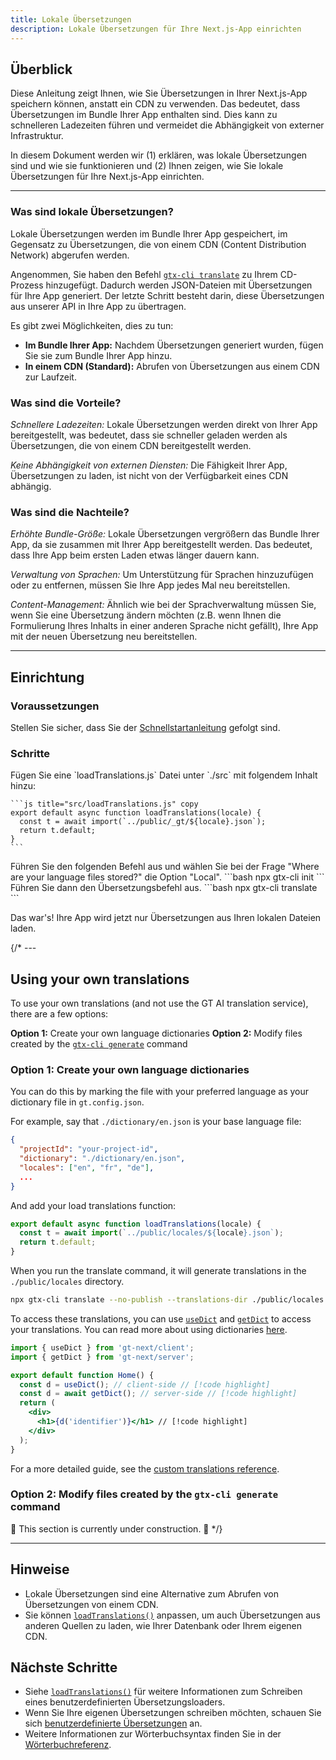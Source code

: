 ```yaml
---
title: Lokale Übersetzungen
description: Lokale Übersetzungen für Ihre Next.js-App einrichten
---
```


## Überblick

Diese Anleitung zeigt Ihnen, wie Sie Übersetzungen in Ihrer Next.js-App speichern können, anstatt ein CDN zu verwenden.
Das bedeutet, dass Übersetzungen im Bundle Ihrer App enthalten sind.
Dies kann zu schnelleren Ladezeiten führen und vermeidet die Abhängigkeit von externer Infrastruktur.

In diesem Dokument werden wir (1) erklären, was lokale Übersetzungen sind und wie sie funktionieren und
(2) Ihnen zeigen, wie Sie lokale Übersetzungen für Ihre Next.js-App einrichten.

---

### Was sind lokale Übersetzungen?

Lokale Übersetzungen werden im Bundle Ihrer App gespeichert, im Gegensatz zu Übersetzungen, die von einem CDN (Content Distribution Network) abgerufen werden.

Angenommen, Sie haben den Befehl [`gtx-cli translate`](/docs/cli/translate) zu Ihrem CD-Prozess hinzugefügt.
Dadurch werden JSON-Dateien mit Übersetzungen für Ihre App generiert.
Der letzte Schritt besteht darin, diese Übersetzungen aus unserer API in Ihre App zu übertragen.

Es gibt zwei Möglichkeiten, dies zu tun:
 * **Im Bundle Ihrer App:** Nachdem Übersetzungen generiert wurden, fügen Sie sie zum Bundle Ihrer App hinzu.
 * **In einem CDN (Standard):** Abrufen von Übersetzungen aus einem CDN zur Laufzeit.

### Was sind die Vorteile?

*Schnellere Ladezeiten:* Lokale Übersetzungen werden direkt von Ihrer App bereitgestellt,
was bedeutet, dass sie schneller geladen werden als Übersetzungen, die von einem CDN bereitgestellt werden.

*Keine Abhängigkeit von externen Diensten:* Die Fähigkeit Ihrer App, Übersetzungen zu laden, ist nicht von der Verfügbarkeit eines CDN abhängig.

### Was sind die Nachteile?

*Erhöhte Bundle-Größe:* Lokale Übersetzungen vergrößern das Bundle Ihrer App, da sie zusammen mit Ihrer App bereitgestellt werden.
Das bedeutet, dass Ihre App beim ersten Laden etwas länger dauern kann.

*Verwaltung von Sprachen:* Um Unterstützung für Sprachen hinzuzufügen oder zu entfernen, müssen Sie Ihre App jedes Mal neu bereitstellen.

*Content-Management:* Ähnlich wie bei der Sprachverwaltung müssen Sie, wenn Sie eine Übersetzung ändern möchten (z.B. wenn Ihnen die Formulierung Ihres Inhalts in einer anderen Sprache nicht gefällt),
Ihre App mit der neuen Übersetzung neu bereitstellen.

---

## Einrichtung

### Voraussetzungen

Stellen Sie sicher, dass Sie der [Schnellstartanleitung](/docs/next/tutorials/quickstart) gefolgt sind.

### Schritte

<Steps>
  <Step>
    Fügen Sie eine `loadTranslations.js` Datei unter `./src` mit folgendem Inhalt hinzu:

    ```js title="src/loadTranslations.js" copy
    export default async function loadTranslations(locale) {
      const t = await import(`../public/_gt/${locale}.json`);
      return t.default;
    }
    ```
  </Step>

  <Step>
    Führen Sie den folgenden Befehl aus und wählen Sie bei der Frage "Where are your language files stored?" die Option "Local".
    ```bash
    npx gtx-cli init
    ```
    Führen Sie dann den Übersetzungsbefehl aus.
    ```bash
    npx gtx-cli translate
    ```
  </Step>
</Steps>

Das war's! Ihre App wird jetzt nur Übersetzungen aus Ihren lokalen Dateien laden.

{/* ---

## Using your own translations

To use your own translations (and not use the GT AI translation service), there are a few options:

**Option 1:** Create your own language dictionaries
**Option 2:** Modify files created by the [`gtx-cli generate`](/docs/cli/generate) command

### Option 1: Create your own language dictionaries

You can do this by marking the file with your preferred language as your dictionary file in `gt.config.json`.

For example, say that `./dictionary/en.json` is your base language file:
```json title="gt.config.json" copy
{
  "projectId": "your-project-id",
  "dictionary": "./dictionary/en.json",
  "locales": ["en", "fr", "de"],
  ...
}
```

And add your load translations function:
```js title="src/loadTranslations.js" copy
export default async function loadTranslations(locale) {
  const t = await import(`../public/locales/${locale}.json`);
  return t.default;
}
```

When you run the translate command, it will generate translations in the `./public/locales` directory.
```bash
npx gtx-cli translate --no-publish --translations-dir ./public/locales --dictionary ./dictionary/en.json
```

To access these translations, you can use [`useDict`](/docs/nest/api/dictionary/useDict) and [`getDict`](/docs/nest/api/dictionary/getDict) to access your translations.
You can read more about using dictionaries [here](/docs/next/reference/dictionary-reference).

```jsx title="pages/index.jsx" copy
import { useDict } from 'gt-next/client';
import { getDict } from 'gt-next/server';

export default function Home() {
  const d = useDict(); // client-side // [!code highlight]
  const d = await getDict(); // server-side // [!code highlight]
  return (
    <div>
      <h1>{d('identifier')}</h1> // [!code highlight]
    </div>
  );
}
```

For a more detailed guide, see the [custom translations reference](/docs/next/reference/dictionary-reference).


### Option 2: Modify files created by the `gtx-cli generate` command

🚧 This section is currently under construction. 🚧 */}


---


## Hinweise
 * Lokale Übersetzungen sind eine Alternative zum Abrufen von Übersetzungen von einem CDN.
 * Sie können [`loadTranslations()`](/docs/next/api/config/load-translations) anpassen, um auch Übersetzungen aus anderen Quellen zu laden, wie Ihrer Datenbank oder Ihrem eigenen CDN.

## Nächste Schritte
 * Siehe [`loadTranslations()`](/docs/next/api/config/load-translations) für weitere Informationen zum Schreiben eines benutzerdefinierten Übersetzungsloaders.
 * Wenn Sie Ihre eigenen Übersetzungen schreiben möchten, schauen Sie sich [benutzerdefinierte Übersetzungen](/docs/next/reference/stand-alone) an.
 * Weitere Informationen zur Wörterbuchsyntax finden Sie in der [Wörterbuchreferenz](/docs/next/reference/dictionary-reference).